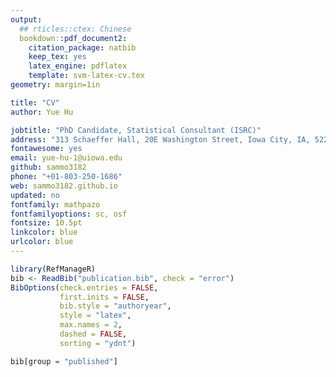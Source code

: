 ```yaml
---
output: 
  ## rticles::ctex: Chinese
  bookdown::pdf_document2:
    citation_package: natbib
    keep_tex: yes
    latex_engine: pdflatex
    template: svm-latex-cv.tex
geometry: margin=1in

title: "CV"
author: Yue Hu

jobtitle: "PhD Candidate, Statistical Consultant (ISRC)"
address: "313 Schaeffer Hall, 20E Washington Street, Iowa City, IA, 52242"
fontawesome: yes
email: yue-hu-1@uiowa.edu
github: sammo3182
phone: "+01-803-250-1686"
web: sammo3182.github.io
updated: no
fontfamily: mathpazo
fontfamilyoptions: sc, osf
fontsize: 10.5pt
linkcolor: blue
urlcolor: blue
---
```


```r
library(RefManageR)
bib <- ReadBib("publication.bib", check = "error")
BibOptions(check.entries = FALSE, 
           first.inits = FALSE,
           bib.style = "authoryear",
           style = "latex",
           max.names = 2,
           dashed = FALSE,
           sorting = "ydnt")
```

```r
bib[group = "published"]
```

